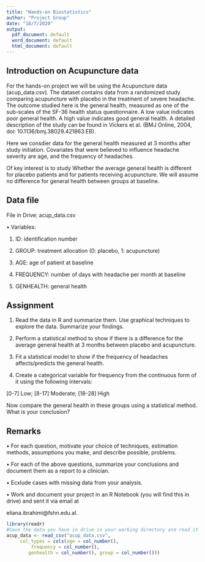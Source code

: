 ---
title: "Hands-on Biostatistics"
author: "Project Group"
date: "18/7/2020"
output:
  pdf_document: default
  word_document: default
  html_document: default
---


## Introduction on Acupuncture data

For the hands-on project we will be using the Acupuncture data (acup_data.csv). The dataset contains data from a randomized study comparing acupuncture with placebo in the treatment of severe headache. The outcome studied here is the general health, measured as one of the sub-scales of the SF-36 health status
questionnaire. A low value indicates poor general health. A high value indicates good general health. A detailed description of the study can be found in Vickers et al. (BMJ Online, 2004, doi: 10.1136/bmj.38029.421863.EB).

Here we consdier data for the general health measured at 3 months after study initiation. Covariates that were believed to influence headache severity are age, and the frequency of headaches. 

Of key interest is to study Whether the average general health is different for placebo patients and for patients receiving acupuncture. We will assume no difference for general health between groups at baseline.


## Data file

File in Drive: acup_data.csv

• Variables:

1. ID: identification number

2. GROUP: treatment allocation (0: placebo, 1: acupuncture)

3. AGE: age of patient at baseline

4. FREQUENCY: number of days with headache per month at baseline

5. GENHEALTH: general health
 

 
## Assignment

1. Read the data in R and summarize them. Use graphical techniques to explore the data. Summarize your findings. 

2. Perform a statistical method to show if there is a difference for the average general health at 3 months between placebo and acupuncture. 

3. Fit a statistical model to show if the frequency of headaches affects/predicts the general health.

4. Create a categorical variable for frequency from the continuous form of it using the following intervals:

[0-7] Low; [8-17] Moderate; [18-28] High

Now compare the general health in these groups using a statistical method. What is your conclusion? 

## Remarks

• For each question, motivate your choice of techniques, estimation methods, assumptions
you make, and describe possible, problems.

• For each of the above questions, summarize your conclusions and document them as a report to a
clinician.

• Ecxlude cases with missing data from your analysis. 

• Work and document your project in an R Notebook (you will find this in drive) and sent it via email at

eliana.ibrahimi@fshn.edu.al. 



```{r, echo=FALSE}
library(readr)
#Save the data you have in drive in your working directory and read it with this code:
acup_data <- read_csv("acup_data.csv", 
     col_types = cols(age = col_number(), 
         frequency = col_number(), 
        genhealth = col_number(), group = col_number()))

```


